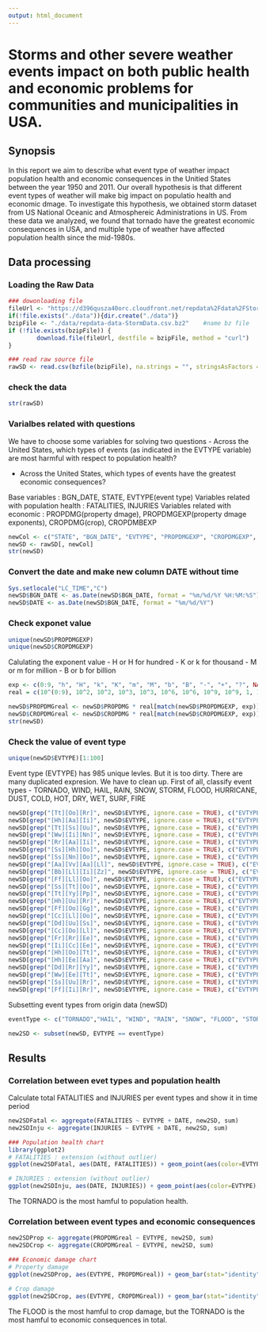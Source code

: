 ```yaml
---
output: html_document
---
```

Storms and other severe weather events impact on both public health and economic problems for communities and municipalities in USA.
========================================================
  
## Synopsis
In this report we aim to describe what event type of weather impact population health and economic consequences in the Unitied States between the year 1950 and 2011. Our overall hypothesis is that different event types of weather will make big impact on populatio health and economic dmage. To investigate this hypothesis, we obtained storm dataset from US National Oceanic and Atmosphereic Administrations in US. From these data we analyzed, we found that tornado have the greatest economic consequences in USA, and multiple type of weather have affected population health since the mid-1980s. 

## Data processing
### Loading the Raw Data
```r
### dowonloading file
fileUrl <- "https://d396qusza40orc.cloudfront.net/repdata%2Fdata%2FStormData.csv.bz2"
if(!file.exists("./data")){dir.create("./data")}
bzipFile <- "./data/repdata-data-StormData.csv.bz2"    #name bz file
if (!file.exists(bzipFile)) {
        download.file(fileUrl, destfile = bzipFile, method = "curl")
}

### read raw source file 
rawSD <- read.csv(bzfile(bzipFile), na.strings = "", stringsAsFactors = FALSE, comment.char = "#")
```

### check the data
```r
str(rawSD)
``` 

### Varialbes related with questions
We have to choose some variables for solving two questions
- Across the United States, which types of events (as indicated in the EVTYPE variable) are most harmful with respect to population health?

- Across the United States, which types of events have the greatest economic consequences?

Base variables : BGN_DATE, STATE, EVTYPE(event type)
Variables related with population health : FATALITIES, INJURIES
Variables related with economic : PROPDMG(property dmage), PROPDMGEXP(property dmage exponents), CROPDMG(crop), CROPDMBEXP

```r
newCol <- c("STATE", "BGN_DATE", "EVTYPE", "PROPDMGEXP", "CROPDMGEXP", "FATALITIES", "INJURIES", "PROPDMG", "CROPDMG")
newSD <- rawSD[, newCol]
str(newSD)
```

### Convert the date and make new column DATE without time
```r
Sys.setlocale("LC_TIME","C")
newSD$BGN_DATE <- as.Date(newSD$BGN_DATE, format = "%m/%d/%Y %H:%M:%S")
newSD$DATE <- as.Date(newSD$BGN_DATE, format = "%m/%d/%Y")
``` 

### Check exponet value 
```r
unique(newSD$PROPDMGEXP)
unique(newSD$CROPDMGEXP)
```

Calulating the exponent value
- H or H for hundred 
- K or k for thousand
- M or m for million
- B or b for billion
```r
exp <- c(0:9, "h", "H", "k", "K", "m", "M", "b", "B", "-", "+", "?", NA)
real = c(10^(0:9), 10^2, 10^2, 10^3, 10^3, 10^6, 10^6, 10^9, 10^9, 1, 1, 1, 1)

newSD$PROPDMGreal <- newSD$PROPDMG * real[match(newSD$PROPDMGEXP, exp)]
newSD$CROPDMGreal <- newSD$CROPDMG * real[match(newSD$CROPDMGEXP, exp)]
str(newSD)
```

### Check the value of event type
```r
unique(newSD$EVTYPE)[1:100]
```

Event type (EVTYPE) has 985 unique levles. But it is too dirty. There are many duplicated expresion. We have to clean up. First of all, classify event types
- TORNADO, WIND, HAIL, RAIN, SNOW, STORM, FLOOD, HURRICANE, DUST, COLD, HOT, DRY, WET, SURF, FIRE

```r
newSD[grep("[Tt][Oo][Rr]", newSD$EVTYPE, ignore.case = TRUE), c("EVTYPE")] <- "TORNADO"
newSD[grep("[Hh][Aa][Ii]", newSD$EVTYPE, ignore.case = TRUE), c("EVTYPE")] <- "HAIL"
newSD[grep("[Tt][Ss][Uu]", newSD$EVTYPE, ignore.case = TRUE), c("EVTYPE")] <- "HAIL"
newSD[grep("[Ww][Ii][Nn]", newSD$EVTYPE, ignore.case = TRUE), c("EVTYPE")] <- "WIND"
newSD[grep("[Rr][Aa][Ii]", newSD$EVTYPE, ignore.case = TRUE), c("EVTYPE")] <- "RAIN"
newSD[grep("[Ss][Hh][Oo]", newSD$EVTYPE, ignore.case = TRUE), c("EVTYPE")] <- "RAIN"
newSD[grep("[Ss][Nn][Oo]", newSD$EVTYPE, ignore.case = TRUE), c("EVTYPE")] <- "SNOW"
newSD[grep("[Aa][Vv][Aa][Ll]", newSD$EVTYPE, ignore.case = TRUE), c("EVTYPE")] <- "SNOW"
newSD[grep("[Bb][Ll][Ii][Zz]", newSD$EVTYPE, ignore.case = TRUE), c("EVTYPE")] <- "SNOW"
newSD[grep("[Ff][Ll][Oo]", newSD$EVTYPE, ignore.case = TRUE), c("EVTYPE")] <- "FLOOD"
newSD[grep("[Ss][Tt][Oo]", newSD$EVTYPE, ignore.case = TRUE), c("EVTYPE")] <- "STORM"
newSD[grep("[Tt][Yy][Pp]", newSD$EVTYPE, ignore.case = TRUE), c("EVTYPE")] <- "STORM"
newSD[grep("[Hh][Uu][Rr]", newSD$EVTYPE, ignore.case = TRUE), c("EVTYPE")] <- "HURRICANE"
newSD[grep("[Ff][Oo][Gg]", newSD$EVTYPE, ignore.case = TRUE), c("EVTYPE")] <- "FOG"
newSD[grep("[Cc][Ll][Oo]", newSD$EVTYPE, ignore.case = TRUE), c("EVTYPE")] <- "CLOUD"
newSD[grep("[Dd][Uu][Ss]", newSD$EVTYPE, ignore.case = TRUE), c("EVTYPE")] <- "DUST"
newSD[grep("[Cc][Oo][Ll]", newSD$EVTYPE, ignore.case = TRUE), c("EVTYPE")] <- "COLD"
newSD[grep("[Fr][Rr][Ee]", newSD$EVTYPE, ignore.case = TRUE), c("EVTYPE")] <- "COLD"
newSD[grep("[Ii][Cc][Ee]", newSD$EVTYPE, ignore.case = TRUE), c("EVTYPE")] <- "COLD"
newSD[grep("[Hh][Oo][Tt]", newSD$EVTYPE, ignore.case = TRUE), c("EVTYPE")] <- "HOT"
newSD[grep("[Hh][Ee][Aa]", newSD$EVTYPE, ignore.case = TRUE), c("EVTYPE")] <- "HOT"
newSD[grep("[Dd][Rr][Yy]", newSD$EVTYPE, ignore.case = TRUE), c("EVTYPE")] <- "DRY"
newSD[grep("[Ww][Ee][Tt]", newSD$EVTYPE, ignore.case = TRUE), c("EVTYPE")] <- "WET"
newSD[grep("[Ss][Uu][Rr]", newSD$EVTYPE, ignore.case = TRUE), c("EVTYPE")] <- "SURF"
newSD[grep("[Ff][Ii][Rr]", newSD$EVTYPE, ignore.case = TRUE), c("EVTYPE")] <- "FIRE"


```

Subsetting event types from origin data (newSD) 
```r
eventType <- c("TORNADO","HAIL", "WIND", "RAIN", "SNOW", "FLOOD", "STORM", "HURRICANE", "FOG", "CLOUD", "DUST", "COLD", "HOT", "DRY", "WET", "SURF", "FIRE")

new2SD <- subset(newSD, EVTYPE == eventType)
```



## Results  
### Correlation between evet types and population health
Calculate total FATALITIES and INJURIES per event types and show it in time period
```r
new2SDFatal <- aggregate(FATALITIES ~ EVTYPE + DATE, new2SD, sum)
new2SDInju <- aggregate(INJURIES ~ EVTYPE + DATE, new2SD, sum)

### Population health chart
library(ggplot2) 
# FATALITIES : extension (without outlier)
ggplot(new2SDFatal, aes(DATE, FATALITIES)) + geom_point(aes(color=EVTYPE), size =2) + coord_cartesian(ylim=c(0,40)) + labs(x= "YEAR", y="FATALITIES", title="FATALITIES per Event Type in USA")

# INJURIES : extension (without outlier)
ggplot(new2SDInju, aes(DATE, INJURIES)) + geom_point(aes(color=EVTYPE), size =2) + coord_cartesian(ylim=c(0,100)) + labs(x= "YEAR", y="INJURIES", title="INJURIES per Event Type in USA")
```
The TORNADO is the most hamful to population health. 


### Correlation between event types and economic consequences
```r
new2SDProp <- aggregate(PROPDMGreal ~ EVTYPE, new2SD, sum)
new2SDCrop <- aggregate(CROPDMGreal ~ EVTYPE, new2SD, sum)

### Economic damage chart
# Property damage 
ggplot(new2SDProp, aes(EVTYPE, PROPDMGreal)) + geom_bar(stat="identity") + labs(x= "Event Type", y="Property Damage(USA)", title="Property Damagein USA")

# Crop damage 
ggplot(new2SDCrop, aes(EVTYPE, CROPDMGreal)) + geom_bar(stat="identity") + labs(x= "Event Type", y="Crop Damage(USD)", title="Crop Damage in USA")

```
The FLOOD is the most hamful to crop damage, but the TORNADO is the most hamful to economic consequences in total. 





